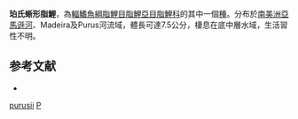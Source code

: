 {{Speciesbox 
| taxon = Iguanodectes purusii
| status = NE
| status_system = IUCN3.1
| authority =  [[Steindachner|Steindachner]], 1908
| synonyms = *''Piabuca purusii''<br /><small>Steindachner, 1908</small>
*''Iguanodectes purusi''<br /><small>Steindachner, 1908</small>
}}
'''珀氏蜥形脂鯉'''，為[[輻鰭魚綱|輻鰭魚綱]][[脂鯉目|脂鯉目]][[脂鯉亞目|脂鯉亞目]][[脂鯉科|脂鯉科]]的其中一個[[種|種]]。分布於[[南美洲|南美洲]][[亞馬遜河|亞馬遜河]]、Madeira及Purus河流域，體長可達7.5公分，棲息在底中層水域，生活習性不明。

==参考文献==
{{refbegin}}
*{{FishBase_species|genus=Iguanodectes|species=purusii|year=2014|month=1}}
{{refend}}

{{Taxonbar|from=Q5926509}}

[[Category:蜥形脂鯉屬|purusii]]
[[Category:1908年描述的鱼类|P]]


{{魚類小作品}}